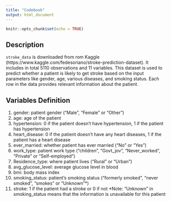 ```yaml
---
title: "Codebook"
output: html_document
---
```


```r
knitr::opts_chunk$set(echo = TRUE)
```

## Description
`stroke_data` is downloaded from rom Kaggle (https://www.kaggle.com/fedesoriano/stroke-prediction-dataset). It includes in total 5110 observations and 11 variables. This dataset is used to predict whether a patient is likely to get stroke based on the input parameters like gender, age, various diseases, and smoking status. Each row in the data provides relevant information about the patient.

## Variables Definition
1) gender: patient gender ("Male", "Female" or "Other")
2) age: age of the patient
3) hypertension: 0 if the patient doesn't have hypertension, 1 if the patient has hypertension
4) heart_disease: 0 if the patient doesn't have any heart diseases, 1 if the patient has a heart disease
5) ever_married: whether patient has ever married ("No" or "Yes")
6) work_type: patient work type ("children", "Govt_jov", "Never_worked", "Private" or "Self-employed")
7) Residence_type: where patient lives ("Rural" or "Urban")
8) avg_glucose_level: average glucose level in blood
9) bmi: body mass index
10) smoking_status: patient's smoking status ("formerly smoked", "never smoked", "smokes" or "Unknown"*)
11) stroke: 1 if the patient had a stroke or 0 if not
*Note: "Unknown" in smoking_status means that the information is unavailable for this patient